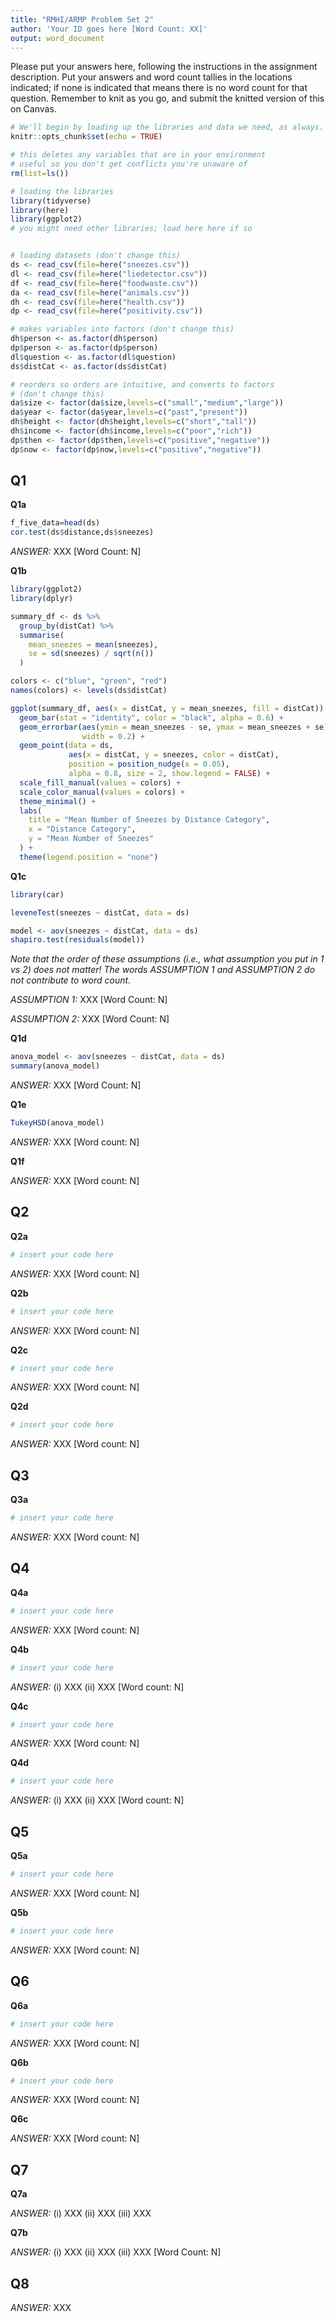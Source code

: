 ```yaml
---
title: "RMHI/ARMP Problem Set 2"
author: 'Your ID goes here [Word Count: XX]'
output: word_document
---
```


Please put your answers here, following the instructions in the assignment description. Put your answers and word count tallies in the locations indicated; if none is indicated that means there is no word count for that question. Remember to knit as you go, and submit the knitted version of this on Canvas.

```r
# We'll begin by loading up the libraries and data we need, as always.
knitr::opts_chunk$set(echo = TRUE)

# this deletes any variables that are in your environment
# useful so you don't get conflicts you're unaware of
rm(list=ls())

# loading the libraries
library(tidyverse)
library(here)
library(ggplot2)
# you might need other libraries; load here here if so


# loading datasets (don't change this)
ds <- read_csv(file=here("sneezes.csv"))
dl <- read_csv(file=here("liedetector.csv"))
df <- read_csv(file=here("foodwaste.csv"))
da <- read_csv(file=here("animals.csv"))
dh <- read_csv(file=here("health.csv"))
dp <- read_csv(file=here("positivity.csv"))

# makes variables into factors (don't change this)
dh$person <- as.factor(dh$person)
dp$person <- as.factor(dp$person)
dl$question <- as.factor(dl$question)
ds$distCat <- as.factor(ds$distCat)

# reorders so orders are intuitive, and converts to factors
# (don't change this)
da$size <- factor(da$size,levels=c("small","medium","large"))
da$year <- factor(da$year,levels=c("past","present"))
dh$height <- factor(dh$height,levels=c("short","tall"))
dh$income <- factor(dh$income,levels=c("poor","rich"))
dp$then <- factor(dp$then,levels=c("positive","negative"))
dp$now <- factor(dp$now,levels=c("positive","negative"))
```


## Q1


**Q1a**

```r
f_five_data=head(ds)
cor.test(ds$distance,ds$sneezes)
```

*ANSWER:* XXX [Word Count: N]


**Q1b**

```r
library(ggplot2)
library(dplyr)

summary_df <- ds %>%
  group_by(distCat) %>%
  summarise(
    mean_sneezes = mean(sneezes),
    se = sd(sneezes) / sqrt(n())
  )

colors <- c("blue", "green", "red")
names(colors) <- levels(ds$distCat)

ggplot(summary_df, aes(x = distCat, y = mean_sneezes, fill = distCat)) +
  geom_bar(stat = "identity", color = "black", alpha = 0.6) +
  geom_errorbar(aes(ymin = mean_sneezes - se, ymax = mean_sneezes + se),
                width = 0.2) +
  geom_point(data = ds, 
             aes(x = distCat, y = sneezes, color = distCat), 
             position = position_nudge(x = 0.05), 
             alpha = 0.8, size = 2, show.legend = FALSE) +
  scale_fill_manual(values = colors) +
  scale_color_manual(values = colors) +
  theme_minimal() +
  labs(
    title = "Mean Number of Sneezes by Distance Category",
    x = "Distance Category",
    y = "Mean Number of Sneezes"
  ) +
  theme(legend.position = "none")

```


**Q1c**

```r
library(car)

leveneTest(sneezes ~ distCat, data = ds)

model <- aov(sneezes ~ distCat, data = ds)
shapiro.test(residuals(model))

```

*Note that the order of these assumptions (i.e., what assumption you put in 1 vs 2) does not matter! The words ASSUMPTION 1 and ASSUMPTION 2 do not contribute to word count.* 

*ASSUMPTION 1:* XXX [Word Count: N]

*ASSUMPTION 2:* XXX [Word Count: N]


**Q1d**

```r
anova_model <- aov(sneezes ~ distCat, data = ds)
summary(anova_model)
```

*ANSWER:* XXX [Word Count: N]


**Q1e**

```r
TukeyHSD(anova_model)
```

*ANSWER:* XXX [Word count: N]


**Q1f**

*ANSWER:* XXX [Word count: N]


## Q2 


**Q2a** 

```r
# insert your code here
```

*ANSWER:* XXX [Word count: N]


**Q2b** 

```r
# insert your code here
```

*ANSWER:* XXX [Word count: N]


**Q2c** 

```r
# insert your code here
```

*ANSWER:* XXX [Word count: N]


**Q2d** 

```r
# insert your code here
```

*ANSWER:* XXX [Word count: N]


## Q3


**Q3a**

```r
# insert your code here
```

*ANSWER:* XXX [Word count: N]


## Q4

**Q4a**

```r
# insert your code here
```

*ANSWER:* XXX [Word count: N]


**Q4b**

```r
# insert your code here
```

*ANSWER:* (i) XXX (ii) XXX [Word count: N]


**Q4c**

```r
# insert your code here
```

*ANSWER:* XXX [Word count: N]


**Q4d**

```r
# insert your code here
```

*ANSWER:* (i) XXX (ii) XXX [Word count: N]


## Q5


**Q5a**

```r
# insert your code here
```

*ANSWER:* XXX [Word count: N]


**Q5b**

```r
# insert your code here
```

*ANSWER:* XXX [Word count: N]


## Q6


**Q6a**

```r
# insert your code here
```

*ANSWER:* XXX [Word count: N]


**Q6b**

```r
# insert your code here
```

*ANSWER:* XXX [Word count: N]


**Q6c** 

*ANSWER:* XXX [Word count: N]


## Q7


**Q7a**

*ANSWER:* (i) XXX (ii) XXX (iii) XXX 


**Q7b**

*ANSWER:* (i) XXX (ii) XXX (iii) XXX [Word Count: N]


## Q8


*ANSWER:* XXX

